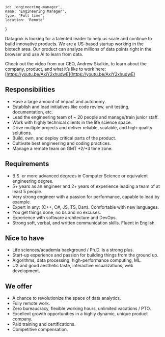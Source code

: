 <!-- markdownlint-disable first-line-h1 -->


    id: 'engineering-manager',
    name: 'Engineering Manager',
    type: 'Full time',
    location: 'Remote'
}

<Card meta={meta}>

Datagrok is looking for a talented leader to help us scale and continue to build innovative products. We are a US-based startup working in the biotech area. Our product can analyze millions of data points right in the browser and use AI to learn from data.

Check out the video from our CEO, Andrew Skalkin, to learn about the company, product, and what it’s like to work here: [https://youtu.be/AxiY2xhudwE](https://youtu.be/AxiY2xhudwE)

## Responsibilities

- Have a large amount of impact and autonomy.
- Establish and lead initiatives like code review, unit testing, documentation, etc.
- Lead the engineering team of ~ 20 people and manage/train junior staff.
- Work with highly technical clients in the life science space.
- Drive multiple projects and deliver reliable, scalable, and high-quality solutions.
- Build, own, and deploy critical parts of the product.
- Cultivate best engineering and coding practices.
- Manage a remote team on GMT +2/+3 time zone.

## Requirements

- B.S. or more advanced degrees in Computer Science or equivalent engineering degree.
- 5+ years as an engineer and 2+ years of experience leading a team of at least 5 people.
- Very strong engineer with a passion for performance, capable to lead by example.
- Expert in any: (C++, C#, JS, TS, Dart). Comfortable with new languages.
- You get things done, no bs and no excuses.
- Experience with software architecture and DevOps.
- Strong soft, verbal, and written communication skills. Fluent in English.

## Nice to have

- Life sciences/academia background / Ph.D. is a strong plus.
- Start-up experience and passion for building things from the ground up.
- Algorithms, data processing, high-performance computing, ML.
- UX and good aesthetic taste, interactive visualizations, web development.

## We offer

- A chance to revolutionize the space of data analytics.
- Fully remote work.
- Zero bureaucracy, flexible working hours, unlimited vacations / PTO.
- Excellent growth opportunities in a highly dynamic, unique product company.
- Paid training and certifications.
- Competitive compensation.

</Card>

